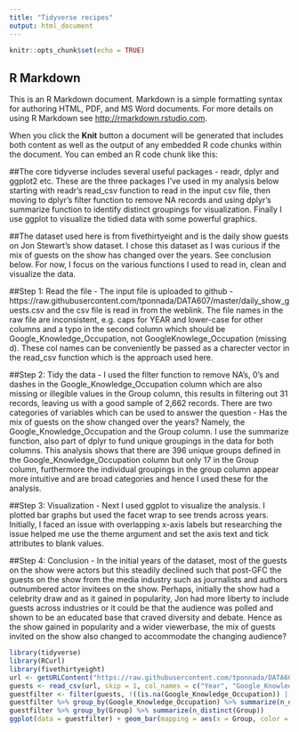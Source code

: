 ```yaml
---
title: "Tidyverse recipes"
output: html_document
---
```


```r
knitr::opts_chunk$set(echo = TRUE)
```

## R Markdown

This is an R Markdown document. Markdown is a simple formatting syntax for authoring HTML, PDF, and MS Word documents. For more details on using R Markdown see <http://rmarkdown.rstudio.com>.

When you click the **Knit** button a document will be generated that includes both content as well as the output of any embedded R code chunks within the document. You can embed an R code chunk like this:

##The core tidyverse includes several useful packages - readr, dplyr and ggplot2 etc. These are the three packages I've used in my analysis below starting with readr's read_csv function to read in the input csv file, then moving to dplyr's filter function to remove NA records and using dplyr's summarize function to identify distinct groupings for visualization. Finally I use ggplot to visualize the tidied data with some powerful graphics.

##The dataset used here is from fivethirtyeight and is the daily show guests on Jon Stewart's show dataset. I chose this dataset as I was curious if the mix of guests on the show has changed over the years. See conclusion below. For now, I focus on the various functions I used to read in, clean and visualize the data. 

##Step 1: Read the file - The input file is uploaded to github - https://raw.githubusercontent.com/tponnada/DATA607/master/daily_show_guests.csv and the csv file is read in from the weblink. The file names in the raw file are inconsistent, e.g. caps for YEAR and lower-case for other columns and a typo in the second column which should be Google_Knowledge_Occupation, not GoogleKnowlege_Occupation (missing d). These col names can be conveniently be passed as a charecter vector in the read_csv function which is the approach used here.

##Step 2: Tidy the data - I used the filter function to remove NA's, 0's and dashes in the Google_Knowledge_Occupation column which are also missing or illegible values in the Group column, this results in filtering out 31 records, leaving us with a good sample of 2,662 records. There are two categories of variables which can be used to answer the question - Has the mix of guests on the show changed over the years? Namely, the Google_Knowledge_Occupation and the Group column. I use the summarize function, also part of dplyr to fund unique groupings in the data for both columns. This analysis shows that there are 396 unique groups defined in the Google_Knowledge_Occupation column but only 17 in the Group column, furthermore the individual groupings in the group column appear more intuitive and are broad categories and hence I used these for the analysis.

##Step 3: Visualization - Next I used ggplot to visualize the analysis. I plotted bar graphs but used the facet wrap to see trends across years. Initially, I faced an issue with overlapping x-axis labels but researching the issue helped me use the theme argument and set the axis text and tick attributes to blank values.

##Step 4: Conclusion - In the initial years of the dataset, most of the guests on the show were actors but this steadily declined such that post-GFC the guests on the show from the media industry such as journalists and authors outnumbered actor invitees on the show. Perhaps, initially the show had a celebrity draw and as it gained in popularity, Jon had more liberty to include guests across industries or it could be that the audience was polled and shown to be an educated base that craved diversity and debate. Hence as the show gained in popularity and a wider viewerbase, the mix of guests invited on the show also changed to accommodate the changing audience?

```r
library(tidyverse)
library(RCurl)
library(fivethirtyeight)
url <- getURLContent("https://raw.githubusercontent.com/tponnada/DATA607/master/daily_show_guests.csv")
guests <- read_csv(url, skip = 1, col_names = c("Year", "Google_Knowledge_Occupation", "Show", "Group", "Raw_Guest_List"));guests
guestfilter <- filter(guests, !((is.na(Google_Knowledge_Occupation)) | Google_Knowledge_Occupation == 0 | Google_Knowledge_Occupation == '-')); guestfilter
guestfilter %>% group_by(Google_Knowledge_Occupation) %>% summarize(n_distinct(Google_Knowledge_Occupation))
guestfilter %>% group_by(Group) %>% summarize(n_distinct(Group))
ggplot(data = guestfilter) + geom_bar(mapping = aes(x = Group, color = Group, fill = Group)) + facet_wrap(~Year, nrow = 2) + theme(axis.text.x = element_blank(), axis.ticks.x = element_blank())
```
